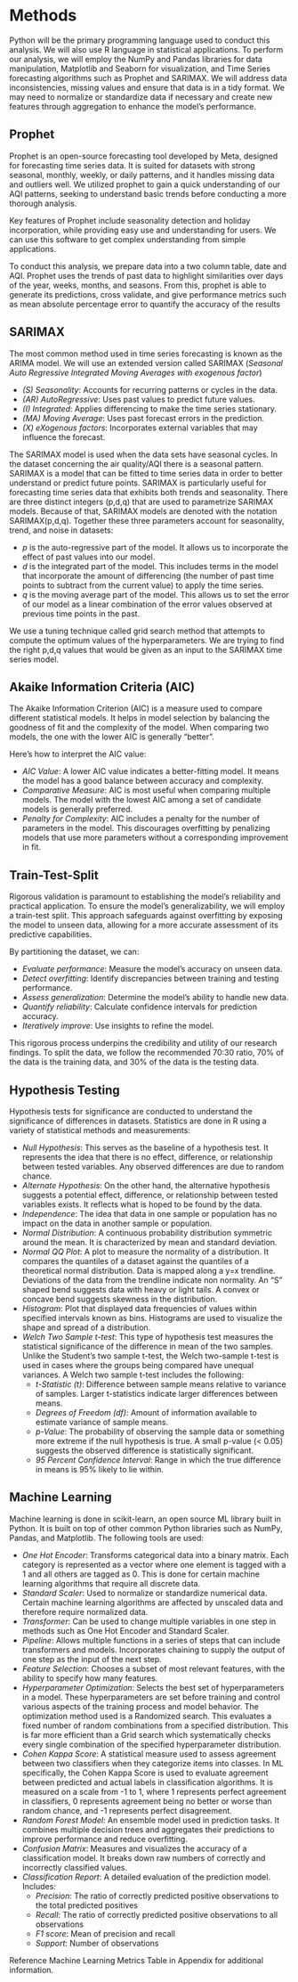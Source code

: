# Methods
Python will be the primary programming language used to conduct this analysis. We will also use R language in statistical applications. To perform our analysis, we will employ the NumPy and Pandas libraries for data manipulation, Matplotlib and Seaborn for visualization, and Time Series forecasting algorithms such as Prophet and SARIMAX. We will address data inconsistencies, missing values and ensure that data is in a tidy format. We may need to normalize or standardize data if necessary and create new features through aggregation to enhance the model’s performance.

## Prophet
Prophet is an open-source forecasting tool developed by Meta, designed for forecasting time series data. It is suited for datasets with strong seasonal, monthly, weekly, or daily patterns, and it handles missing data and outliers well. We utilized prophet to gain a quick understanding of our AQI patterns, seeking to understand basic trends before conducting a more thorough analysis.

Key features of Prophet include seasonality detection and holiday incorporation, while providing easy use and understanding for users. We can use this software to get complex understanding from simple applications.

To conduct this analysis, we prepare data into a two column table, date and AQI. Prophet uses the trends of past data to highlight similarities over days of the year, weeks, months, and seasons. From this, prophet is able to generate its predictions, cross validate, and give performance metrics such as mean absolute percentage error to quantify the accuracy of the results

## SARIMAX​​
The most common method used in time series forecasting is known as the ARIMA model. We will use an extended version called SARIMAX (*Seasonal Auto Regressive Integrated Moving Averages with exogenous factor*)

- *(S) Seasonality*: Accounts for recurring patterns or cycles in the data.
- *(AR) AutoRegressive*: Uses past values to predict future values.
- *(I) Integrated*: Applies differencing to make the time series stationary.
- *(MA) Moving Average*: Uses past forecast errors in the prediction.
- *(X) eXogenous factors*: Incorporates external variables that may influence the forecast.

The SARIMAX model is used when the data sets have seasonal cycles. In the dataset concerning the air quality/AQI there is a seasonal pattern. SARIMAX is a model that can be fitted to time series data in order to better understand or predict future points. SARIMAX is particularly useful for forecasting time series data that exhibits both trends and seasonality.
There are three distinct integers (p,d,q) that are used to parametrize SARIMAX models. Because of that, SARIMAX models are denoted with the notation SARIMAX(p,d,q). Together these three parameters account for seasonality, trend, and noise in datasets:

- *p* is the auto-regressive part of the model. It allows us to incorporate the effect of past values into our model.
- *d* is the integrated part of the model. This includes terms in the model that incorporate the amount of differencing (the number of past time points to subtract from the current value) to apply the time series.
- *q* is the moving average part of the model. This allows us to set the error of our model as a linear combination of the error values observed at previous time points in the past.  

We use a tuning technique called grid search method that attempts to compute the optimum values of the hyperparameters. We are trying to find the right p,d,q values that would be given as an input to the SARIMAX time series model.

## Akaike Information Criteria (AIC)
The Akaike Information Criterion (AIC) is a measure used to compare different statistical models. It helps in model selection by balancing the goodness of fit and the complexity of the model. When comparing two models, the one with the lower AIC is generally "better".

Here’s how to interpret the AIC value:

- *AIC Value*: A lower AIC value indicates a better-fitting model. It means the model has a good balance between accuracy and complexity.
- *Comparative Measure*: AIC is most useful when comparing multiple models. The model with the lowest AIC among a set of candidate models is generally preferred.
- *Penalty for Complexity*: AIC includes a penalty for the number of parameters in the model. This discourages overfitting by penalizing models that use more parameters without a corresponding improvement in fit.

## Train-Test-Split
Rigorous validation is paramount to establishing the model's reliability and practical application. To ensure the model's generalizability, we will employ a train-test split. This approach safeguards against overfitting by exposing the model to unseen data, allowing for a more accurate assessment of its predictive capabilities.

By partitioning the dataset, we can:

- *Evaluate performance*: Measure the model's accuracy on unseen data.
- *Detect overfitting*: Identify discrepancies between training and testing performance.
- *Assess generalization*: Determine the model's ability to handle new data.
- *Quantify reliability*: Calculate confidence intervals for prediction accuracy.
- *Iteratively improve*: Use insights to refine the model.

This rigorous process underpins the credibility and utility of our research findings.
To split the data, we follow the recommended 70:30 ratio, 70% of the data is the training data, and 30% of the data is the testing data.

## Hypothesis Testing
Hypothesis tests for significance are conducted to understand the significance of differences in datasets. Statistics are done in R using a variety of statistical methods and measurements:

- *Null Hypothesis*: This serves as the baseline of a hypothesis test. It represents the idea that there is no effect, difference, or relationship between tested variables. Any observed differences are due to random chance. 
- *Alternate Hypothesis*: On the other hand, the alternative hypothesis suggests a potential effect, difference, or relationship between tested variables exists. It reflects what is hoped to be found by the data.
- *Independence*: The idea that data in one sample or population has no impact on the data in another sample or population.
- *Normal Distribution*: A continuous probability distribution symmetric around the mean. It is characterized by mean and standard deviation.
- *Normal QQ Plot*: A plot to measure the normality of a distribution. It compares the quantiles of a dataset against the quantiles of a theoretical normal distribution. Data is mapped along a y=x trendline. Deviations of the data from the trendline indicate non normality. An “S” shaped bend suggests data with heavy or light tails. A convex or concave bend suggests skewness in the distribution.
- *Histogram*: Plot that displayed data frequencies of values within specified intervals known as bins. Histograms are used to visualize the shape and spread of a distribution.
- *Welch Two Sample t-test*: This type of hypothesis test measures the statistical significance of the difference in mean of the two samples. Unlike the Student’s  two sample t-test, the Welch two-sample t-test is used in cases where the groups being compared have unequal variances. A Welch two sample t-test includes the following:
	- *t-Statistic (t)*: Difference between sample means relative to variance of samples. Larger t-statistics indicate larger differences between means.
	- *Degrees of Freedom (df)*: Amount of information available to estimate variance of sample means.
	- *p-Value*: The probability of observing the sample data or something more extreme if the null hypothesis is true. A small p-value (< 0.05) suggests the observed difference is statistically significant.
	- *95 Percent Confidence Interval*: Range in which the true difference in means is 95% likely to lie within.

## Machine Learning
Machine learning is done in scikit-learn, an open source ML library built in Python. It is built on top of other common Python libraries such as NumPy, Pandas, and Matplotlib. The following tools are used:

- *One Hot Encoder*: Transforms categorical data into a binary matrix. Each category is represented as a vector where one element is tagged with a 1 and all others are tagged as 0. This is done for certain machine learning algorithms that require all discrete data.
- *Standard Scaler*: Used to normalize or standardize numerical data. Certain machine learning algorithms are affected by unscaled data and therefore require normalized data.
- *Transformer*: Can be used to change multiple variables in one step in methods such as One Hot Encoder and Standard Scaler.
- *Pipeline*: Allows multiple functions in a series of steps that can include transformers and models. Incorporates chaining to supply the output of one step as the input of the next step.
- *Feature Selection*: Chooses a subset of most relevant features, with the ability to specify how many features.
- *Hyperparameter Optimization*: Selects the best set of hyperparameters in a model. These hyperparameters are set before training and control various aspects of the training process and model behavior. The optimization method used is a Randomized search. This evaluates a fixed number of random combinations from a specified distribution. This is far more efficient than a Grid search which systematically checks every single combination of the specified hyperparameter distribution.
- *Cohen Kappa Score*: A statistical measure used to assess agreement between two classifiers when they categorize items into classes. In ML specifically, the Cohen Kappa Score is used to evaluate agreement between predicted and actual labels in classification algorithms. It is measured on a scale from -1 to 1, where 1 represents perfect agreement in classifiers, 0 represents agreement being no better or worse than random chance, and -1 represents perfect disagreement.
- *Random Forest Model*: An ensemble model used in prediction tasks. It combines multiple decision trees and aggregates their predictions to improve performance and reduce overfitting.
- *Confusion Matrix*: Measures and visualizes the accuracy of a classification model. It breaks down raw numbers of correctly and incorrectly classified values.
- *Classification Report*: A detailed evaluation of the prediction model. Includes: 
    - *Precision*: The ratio of correctly predicted positive observations to the total predicted positives
    - *Recall*: The ratio of correctly predicted positive observations to all observations
    - *F1 score*: Mean of precision and recall
    - *Support*: Number of observations

Reference Machine Learning Metrics Table in Appendix for additional information.
